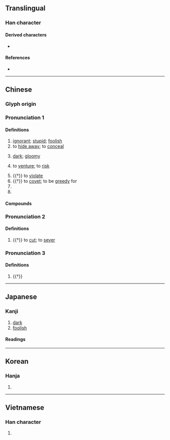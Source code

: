 {{also|味}}
{{character info/new}}
==Translingual==

===Han character===
{{Han char|rn=72|rad=日|as=05|sn=9|four=65090|canj=AJD|ids=⿰日未}}

====Derived characters====
* {{l|mul|[[𮦠]]}}

====References====
* {{Han ref|kx=0493.120|dkj=13846|dj=0857.010|hdz=21497.010|uh=6627|ud=26151|bh=AC4E|bd=44110}}

----

==Chinese==
{{zh-forms}}

===Glyph origin===
{{Han etym}}

===Pronunciation 1===
{{zh-pron
|m=mèi
|c=mui6
|mn=ml:bōe/xm:mūi/tw,zz:māi/qz,xm,zz:bī
|mn-t=muê6
|mc=y
|oc=y
|cat=a,v,n
}}

====Definitions====
{{zh-hanzi}}

# [[ignorant]]; [[stupid]]; [[foolish]]
# to [[hide away]]; to [[conceal]]
# {{lb|zh|literary}} [[dark]]; [[gloomy]]
# {{lb|zh|literary}} to [[venture]]; to [[risk]]
# {{†}} to [[violate]]
# {{†}} to [[covet]]; to be [[greedy]] for
# {{n-g|An ancient type of music in eastern tribes in ancient China.}}
# {{n-g|A star.}}

====Compounds====
{{zh-der|一行三昧|兼弱攻昧|個中三昧|愚昧|念佛三昧|得其三昧|幽昧|三昧真火|愚昧無知|不揣冒昧|夷昧|三昧|冒昧從事|一昧|冒昧|檮昧|沖昧|暗昧|濛昧不清|曖昧|昧死以聞|昧沒|昧下|昧己瞞心|昧理|昧地謾天|昧信|昧旦|朦昧執迷|昧行|昧谷|昧良心|拾金不昧|瞞昧|瞞心昧己|昧爽|昧死|瞞天昧地|昧旦晨興|昏昧|禍來神昧|晻昧|濛昧|昧心|昧心取利|矇昧|法華三昧|晦昧|昧昧|昧心錢|昧地瞞天|蒙昧|謾天昧地|茫昧|貪昧|遊戲三昧|素昧生平|若昧平生|般舟三昧|至誠無昧|素昧平生|聳昧|草昧|蒙昧無知}}

===Pronunciation 2===
{{zh-pron
|m=wěn
|cat=v
}}

====Definitions====
{{zh-hanzi}}

# {{†}} to [[cut]]; to [[sever]]

===Pronunciation 3===
{{zh-pron
|m=mò
|cat=v
}}

====Definitions====
{{zh-hanzi}}

# {{†}} {{n-g|Used in person's names.}}

----

==Japanese==

===Kanji===
{{ja-kanji|grade=c|rs=日05}}

# [[dark]]
# [[foolish]]

====Readings====
{{ja-readings
|goon=まい
|kanon=ばい
|kun=くら-い, むさぼ-る
}}

----

==Korean==

===Hanja===
{{ko-hanja|hangeul=매|eumhun=|rv=mae|mr=mae|y=may}}

# {{rfdef|ko|sort=日05}}

----

==Vietnamese==

===Han character===
{{vi-hantu|[[muội]], [[mội]]|rs=日05}}

# {{rfdef|vi|sort=日05}}